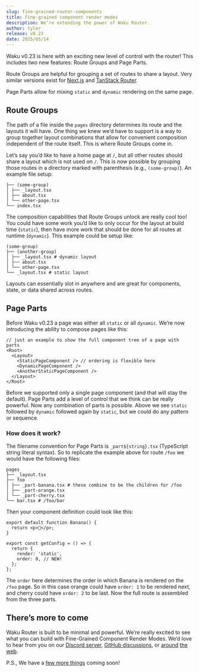 ```yaml
---
slug: fine-grained-router-components
title: Fine-grained component render modes
description: We’re extending the power of Waku Router.
author: tyler
release: v0.23
date: 2025/05/14
---
```


Waku v0.23 is here with an exciting new level of control with the router! This includes two new features: Route Groups and Page Parts.

Route Groups are helpful for grouping a set of routes to share a layout. Very similar versions exist for [Next.js](https://nextjs.org/docs/app/building-your-application/routing/route-groups) and [TanStack Router](https://tanstack.com/router/latest/docs/framework/solid/routing/routing-concepts#pathless-route-group-directories).

Page Parts allow for mixing `static` and `dynamic` rendering on the same page.

## Route Groups

The path of a file inside the `pages` directory determines its route and the layouts it will have. One thing we knew we’d have to support is a way to group together layout combinations that allow for convenient composition independent of the route itself. This is where Route Groups come in.

Let’s say you’d like to have a home page at `/`, but all other routes should share a layout which is not used on `/`. This is now possible by grouping those routes in a directory marked with parenthesis (e.g., `(some-group)`). An example file setup:

```
├── (some-group)
│ ├── _layout.tsx
│ ├── about.tsx
│ └── other-page.tsx
└── index.tsx
```

The composition capabilities that Route Groups unlock are really cool too! You could have some work you’d like to only occur for the layout at build time (`static`), then have more work that should be done for all routes at runtime (`dynamic`). This example could be setup like:

```
(some-group)
├── (another-group)
│ ├── _layout.tsx # dynamic layout
│ ├── about.tsx
│ └── other-page.tsx
└── _layout.tsx # static layout
```

Layouts can essentially slot in anywhere and are great for components, state, or data shared across routes.

## Page Parts

Before Waku v0.23 a page was either all `static` or all `dynamic`. We’re now introducing the ability to compose pages like this:

```tsx
// just an example to show the full component tree of a page with parts
<Root>
  <Layout>
    <StaticPageComponent /> // ordering is flexible here
    <DynamicPageComponent />
    <AnotherStaticPageComponent />
  </Layout>
</Root>
```

Before we supported only a single page component (and that will stay the default). Page Parts add a level of control that we think can be really powerful. Now any combination of parts is possible. Above we see `static` followed by `dynamic` followed again by `static`, but we could do any pattern or sequence.

### How does it work?

The filename convention for Page Parts is `_part${string}.tsx` (TypeScript string literal syntax). So to replicate the example above for route `/foo` we would have the following files:

```
pages
├── _layout.tsx
├── foo
│ ├── _part-banana.tsx # these combine to be the children for /foo
│ ├── _part-orange.tsx
│ └── _part-cherry.tsx
└── bar.tsx # /foo/bar
```

Then your component definition could look like this:

```tsx
export default function Banana() {
  return <p>🍌</p>;
}

export const getConfig = () => {
  return {
    render: 'static',
    order: 0, // NEW!
  };
};
```

The `order` here determines the order in which Banana is rendered on the `/foo` page. So in this case orange could have `order: 1` to be rendered next, and cherry could have `order: 2` to be last. Now the full route is assembled from the three parts.

## There’s more to come

Waku Router is built to be minimal and powerful. We’re really excited to see what you can build with Fine-Grained Component Render Modes. We’d love to hear from you on our [Discord server](https://discord.gg/MrQdmzd), [GitHub discussions](https://github.com/wakujs/waku/discussions), or [around](https://x.com/wakujs) [the](https://bsky.app/profile/daishikato.com) [web](https://fosstodon.org/@daishi).

P.S., We have a [few more things](https://github.com/wakujs/waku/issues/24) coming soon!
